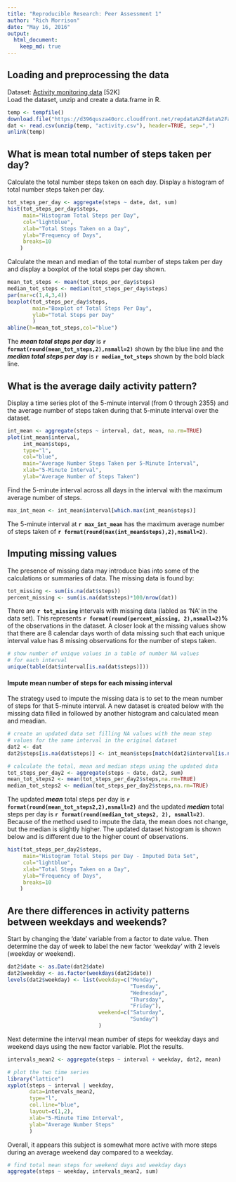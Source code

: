 ```yaml
---
title: "Reproducible Research: Peer Assessment 1"
author: "Rich Morrison"
date: "May 16, 2016"
output: 
  html_document:
    keep_md: true
---
```



## Loading and preprocessing the data

Dataset: [Activity monitoring data](https://d396qusza40orc.cloudfront.net/repdata%2Fdata%2Factivity.zip) [52K]  
Load the dataset, unzip and create a data.frame in R.

```r
temp <- tempfile()
download.file("https://d396qusza40orc.cloudfront.net/repdata%2Fdata%2Factivity.zip", temp)
dat <- read.csv(unzip(temp, "activity.csv"), header=TRUE, sep=",")
unlink(temp)
```

## What is mean total number of steps taken per day?

Calculate the total number steps taken on each day. Display a histogram of total number steps taken per day.
```r
tot_steps_per_day <- aggregate(steps ~ date, dat, sum)
hist(tot_steps_per_day$steps, 
     main="Histogram Total Steps per Day",
     col="lightblue", 
     xlab="Total Steps Taken on a Day", 
     ylab="Frequency of Days",
     breaks=10
    )
```

Calculate the mean and median of the total number of steps taken per day and display a boxplot of the total steps per day shown.

```r
mean_tot_steps <- mean(tot_steps_per_day$steps)
median_tot_steps <- median(tot_steps_per_day$steps)
par(mar=c(1,4,3,4))
boxplot(tot_steps_per_day$steps,
        main="Boxplot of Total Steps Per Day",
        ylab="Total Steps per Day"
        )
abline(h=mean_tot_steps,col="blue")
```

The *__mean total steps per day__* is **`r format(round(mean_tot_steps,2),nsmall=2)`** shown by the blue line and the *__median total steps per day__* is **`r median_tot_steps`** shown by the bold black line.

## What is the average daily activity pattern?

Display a time series plot of the 5-minute interval (from 0 through 2355) and the average number of steps taken during that 5-minute interval over the dataset.

```r
int_mean <- aggregate(steps ~ interval, dat, mean, na.rm=TRUE)
plot(int_mean$interval, 
     int_mean$steps, 
     type="l", 
     col="blue", 
     main="Average Number Steps Taken per 5-Minute Interval",
     xlab="5-Minute Interval",
     ylab="Average Number of Steps Taken")
```

Find the 5-minute interval across all days in the interval with the maximum average number of steps.

```r
max_int_mean <- int_mean$interval[which.max(int_mean$steps)]
```

The 5-minute interval at **`r max_int_mean`** has the maximum average number of steps taken of **`r format(round(max(int_mean$steps),2),nsmall=2)`**.

## Imputing missing values
The presence of missing data may introduce bias into some of the calculations or summaries of data.  The missing data is found by:

```r
tot_missing <- sum(is.na(dat$steps))
percent_missing <- sum(is.na(dat$steps)*100/nrow(dat))
```

There are **`r tot_missing`** intervals with missing data (labled as 'NA' in the data set).  This represents **`r format(round(percent_missing, 2),nsmall=2)`%** of the observations in the dataset. A closer look at the missing values show that there are 8 calendar days worth of data missing such that each unique interval value has 8 missing observations for the number of steps taken.  

```r
# show number of unique values in a table of number NA values
# for each interval
unique(table(dat$interval[is.na(dat$steps)]))
```
#### Impute mean number of steps for each missing interval
The strategy used to impute the missing data is to set to the mean number of steps for that 5-minute interval. A new dataset is created below with the missing data filled in followed by another histogram and calculated mean and meadian.

```r
# create an updated data set filling NA values with the mean step 
# values for the same interval in the original dataset
dat2 <- dat
dat2$steps[is.na(dat$steps)] <- int_mean$steps[match(dat2$interval[is.na(dat$steps)], int_mean$interval)]

# calculate the total, mean and median steps using the updated data 
tot_steps_per_day2 <- aggregate(steps ~ date, dat2, sum)
mean_tot_steps2 <- mean(tot_steps_per_day2$steps,na.rm=TRUE)
median_tot_steps2 <- median(tot_steps_per_day2$steps,na.rm=TRUE)
```

The updated **_mean_** total steps per day is **`r format(round(mean_tot_steps2,2),nsmall=2)`** and the updated *__median__* total steps per day is **`r format(round(median_tot_steps2, 2), nsmall=2)`**. Because of the method used to impute the data, the mean does not change, but the median is slightly higher. The updated dataset histogram is shown below and is different due to the higher count of observations.

```r
hist(tot_steps_per_day2$steps, 
     main="Histogram Total Steps per Day - Imputed Data Set",
     col="lightblue", 
     xlab="Total Steps Taken on a Day", 
     ylab="Frequency of Days",
     breaks=10
    )
```

## Are there differences in activity patterns between weekdays and weekends?

Start by changing the 'date' variable from a factor to date value.  Then determine the day of week to label the new factor 'weekday' with 2 levels (weekday or weekend).

```r
dat2$date <- as.Date(dat2$date)
dat2$weekday <- as.factor(weekdays(dat2$date))
levels(dat2$weekday) <- list(weekday=c("Monday",
                                       "Tuesday",
                                       "Wednesday",
                                       "Thursday",
                                       "Friday"),
                             weekend=c("Saturday",
                                       "Sunday")
                             )
```

Next determine the interval mean number of steps for weekday days and weekend days using the new factor variable.  Plot the results.

```r
intervals_mean2 <- aggregate(steps ~ interval + weekday, dat2, mean)

# plot the two time series
library("lattice")
xyplot(steps ~ interval | weekday, 
       data=intervals_mean2, 
       type="l", 
       col.line="blue",
       layout=c(1,2),
       xlab="5-Minute Time Interval",
       ylab="Average Number Steps"
       )
```


Overall, it appears this subject is somewhat more active with more steps during an average weekend day compared to a weekday.  
```r
# find total mean steps for weekend days and weekday days
aggregate(steps ~ weekday, intervals_mean2, sum)
```
